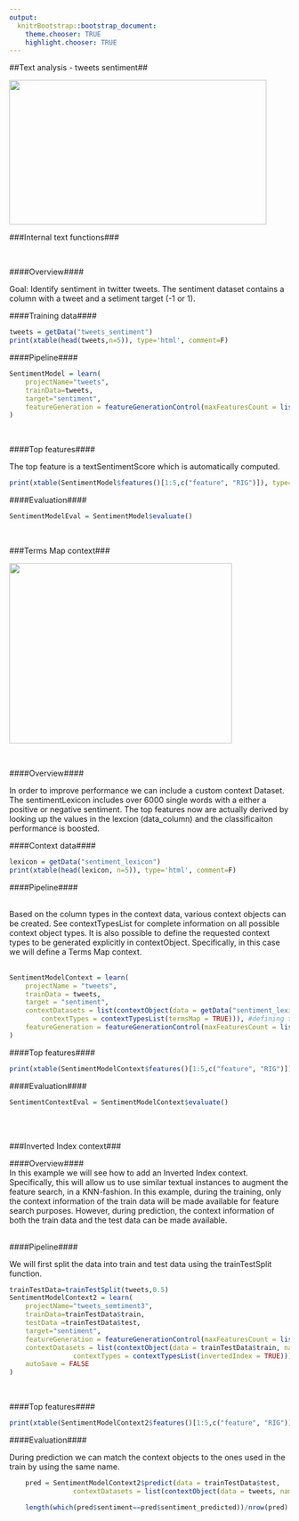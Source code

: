 ```yaml
---
output:
  knitrBootstrap::bootstrap_document:
    theme.chooser: TRUE
    highlight.chooser: TRUE
---
```


<!--
%\VignetteEngine{knitr::rmarkdown}
%\VignetteIndexEntry{context_tweets}
%\VignetteDepends{xtable}
-->

##Text analysis - tweets sentiment##

<img src="http://s3.amazonaws.com/public-sparkbeyond/images/sentiment.jpg" width="462" height="260">
<br>

###Internal text functions###

<br>

####Overview####

Goal: Identify sentiment in twitter tweets. The sentiment dataset contains a column with a tweet and a setiment target (-1 or 1).
<br>

####Training data####
```r
tweets = getData("tweets_sentiment")
print(xtable(head(tweets,n=5)), type='html', comment=F)
```

####Pipeline####

```r
SentimentModel = learn(
	projectName="tweets",
	trainData=tweets,
	target="sentiment",
	featureGeneration = featureGenerationControl(maxFeaturesCount = list(40))
)
```
<br>

####Top features####

The top feature is a textSentimentScore which is automatically computed.

```r
print(xtable(SentimentModel$features()[1:5,c("feature", "RIG")]), type='html', comment=F)
```

####Evaluation####

```r
SentimentModelEval = SentimentModel$evaluate()
```
<br>

###Terms Map context###

<img src="http://s3.amazonaws.com/public-sparkbeyond/images/context1.jpg" width="400" height="324">

<br>

####Overview####

In order to improve performance we can include a custom context Dataset. The sentimentLexicon includes over 6000 single words with a either a positive or negative sentiment. The top features now are actually derived by looking up the values in the lexcion (data_column) and the classificaiton performance is boosted.

####Context data####

```r
lexicon = getData("sentiment_lexicon")
print(xtable(head(lexicon, n=5)), type='html', comment=F)
```

####Pipeline####

<br>
Based on the column types in the context data, various context objects can be created. See contextTypesList for complete information on all possible context object types. It is also possible to define the requested context types to be generated explicitly in contextObject. Specifically, in this case we will define a Terms Map context. 
<br>
<br>

```r
SentimentModelContext = learn(
	projectName = "tweets",
	trainData = tweets,
	target = "sentiment",
	contextDatasets = list(contextObject(data = getData("sentiment_lexicon"), name = "sentiment_lexicon",
		contextTypes = contextTypesList(termsMap = TRUE))), #defining the context type explicity
	featureGeneration = featureGenerationControl(maxFeaturesCount = list(40))
)
```

####Top features####

```r
print(xtable(SentimentModelContext$features()[1:5,c("feature", "RIG")]), type='html', comment=F) 
```

####Evaluation####
```r
SentimentContextEval = SentimentModelContext$evaluate()
```

<br>
<br>

###Inverted Index context###

####Overview####
<br>
In this example we will see how to add an Inverted Index context. Specifically, this will allow us to use similar textual instances to augment the feature search, in a KNN-fashion. In this example, during the training, only the context information of the train data will be made available for feature search purposes. However, during prediction, the context information of both the train data and the test data can be made available.
<br>
<br>

####Pipeline####

We will first split the data into train and test data using the trainTestSplit function.

```r
trainTestData=trainTestSplit(tweets,0.5)
SentimentModelContext2 = learn(
	projectName="tweets_semtiment3",
	trainData=trainTestData$train,
	testData =trainTestData$test,
	target="sentiment",
	featureGeneration = featureGenerationControl(maxFeaturesCount = list(40)), 
	contextDatasets = list(contextObject(data = trainTestData$train, name = "tweets_context", 
				contextTypes = contextTypesList(invertedIndex = TRUE))), #defining the context type explicitly
	autoSave = FALSE
)
```
<br>

####Top features####

```r
print(xtable(SentimentModelContext2$features()[1:5,c("feature", "RIG")]), type='html', comment=F) 
```

####Evaluation####

During prediction we can match the context objects to the ones used in the train by using the same name.
<br>

```r
	pred = SentimentModelContext2$predict(data = trainTestData$test, 
				contextDatasets = list(contextObject(data = tweets, name = "tweets_context")))
```
```r
	length(which(pred$sentiment==pred$sentiment_predicted))/nrow(pred) * 100
```